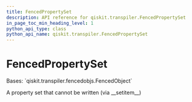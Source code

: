 ```yaml
---
title: FencedPropertySet
description: API reference for qiskit.transpiler.FencedPropertySet
in_page_toc_min_heading_level: 1
python_api_type: class
python_api_name: qiskit.transpiler.FencedPropertySet
---
```


# FencedPropertySet

<Class id="qiskit.transpiler.FencedPropertySet" isDedicatedPage={true} github="https://github.com/qiskit/qiskit/tree/stable/0.20/qiskit/transpiler/fencedobjs.py" signature="FencedPropertySet(property_set_instance)" modifiers="class">
  Bases: `qiskit.transpiler.fencedobjs.FencedObject`

  A property set that cannot be written (via \_\_setitem\_\_)
</Class>

